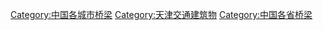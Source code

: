 {{Commonscat|Bridges in Tianjin}}
{{catmore}}

[[Category:中国各城市桥梁|Category:中国各城市桥梁]]
[[Category:天津交通建筑物|Category:天津交通建筑物]]
[[Category:中国各省桥梁|Category:中国各省桥梁]]